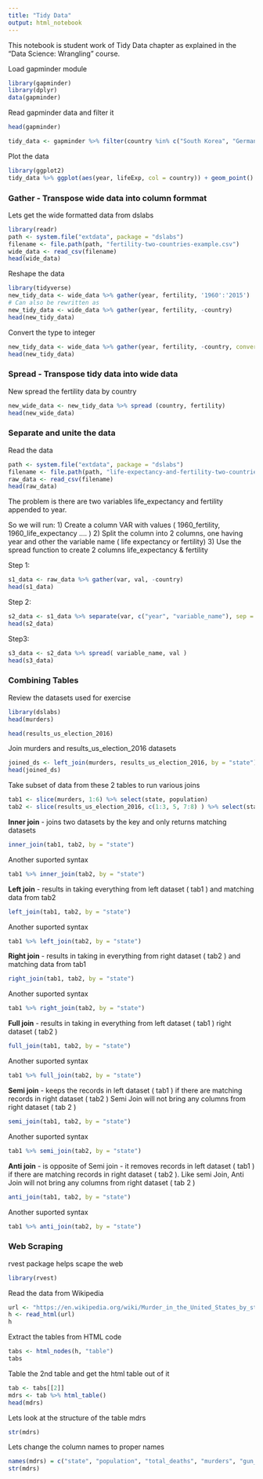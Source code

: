 ---
title: "Tidy Data"
output: html_notebook
---

This notebook is student work of Tidy Data chapter as explained in the "Data Science: Wrangling" course.


Load gapminder module

```{r}
library(gapminder)
library(dplyr)
data(gapminder)

```

Read gapminder data and filter it

```{r}
head(gapminder)
```

```{r}
tidy_data <- gapminder %>% filter(country %in% c("South Korea", "Germany", "India", "Singapore") ) %>% select(country, year, lifeExp)
```

Plot the data

```{r}
library(ggplot2)
tidy_data %>% ggplot(aes(year, lifeExp, col = country)) + geom_point()
```

<H3> Gather - Transpose wide data into column formmat </H3>

Lets get the wide formatted data from dslabs

```{r}
library(readr)
path <- system.file("extdata", package = "dslabs")
filename <- file.path(path, "fertility-two-countries-example.csv")
wide_data <- read_csv(filename)
head(wide_data)
```



Reshape the data

```{r}
library(tidyverse)
new_tidy_data <- wide_data %>% gather(year, fertility, '1960':'2015')
# Can also be rewritten as 
new_tidy_data <- wide_data %>% gather(year, fertility, -country)
head(new_tidy_data)
```

Convert the type to integer

```{r}
new_tidy_data <- wide_data %>% gather(year, fertility, -country, convert = TRUE)
head(new_tidy_data)
```

<H3> Spread - Transpose tidy data into wide data </H3>

New spread the fertility data by country

```{r}
new_wide_data <- new_tidy_data %>% spread (country, fertility)
head(new_wide_data)
```

<H3> Separate and unite the data</H3>

Read the data


```{r}
path <- system.file("extdata", package = "dslabs")
filename <- file.path(path, "life-expectancy-and-fertility-two-countries-example.csv")
raw_data <- read_csv(filename)
head(raw_data)
```

The problem is there are two variables life_expectancy and fertility appended to year.

So we will run: 
1) Create a column VAR with values ( 1960_fertility, 1960_life_expectancy .... )
2) Split the column into 2 columns, one having year and other the variable name ( life expectancy or fertility)
3) Use the spread function to create 2 columns life_expectancy & fertility

Step 1: 
```{r}
s1_data <- raw_data %>% gather(var, val, -country)
head(s1_data)
```

Step 2: 
```{r}
s2_data <- s1_data %>% separate(var, c("year", "variable_name"), sep = "_", extra = "merge" )
head(s2_data)
```

Step3: 
```{r}
s3_data <- s2_data %>% spread( variable_name, val )
head(s3_data)
```

<H3> Combining Tables </H3>

Review the datasets used for exercise

```{r}
library(dslabs)
head(murders)
```


```{r}
head(results_us_election_2016)
```


Join murders and results_us_election_2016 datasets 


```{r}
joined_ds <- left_join(murders, results_us_election_2016, by = "state") %>% select(state, abb, region, population, electoral_votes)
head(joined_ds)
```

Take subset of data from these 2 tables to run various joins

```{r}
tab1 <- slice(murders, 1:6) %>% select(state, population)
tab2 <- slice(results_us_election_2016, c(1:3, 5, 7:8) ) %>% select(state, electoral_votes)
```

<b>Inner join</b> - joins two datasets by the key and only returns matching datasets

```{r}
inner_join(tab1, tab2, by = "state")
```

Another suported syntax

```{r}
tab1 %>% inner_join(tab2, by = "state")
```


<b>Left join</b> - results in taking everything from left dataset ( tab1 ) and matching data from tab2

```{r}
left_join(tab1, tab2, by = "state")
```

Another suported syntax

```{r}
tab1 %>% left_join(tab2, by = "state")
```


<b>Right join</b> - results in taking in everything from right dataset ( tab2 ) and matching data from tab1

```{r}
right_join(tab1, tab2, by = "state")
```

Another suported syntax

```{r}
tab1 %>% right_join(tab2, by = "state")
```


<b>Full join</b> - results in taking in everything from left dataset ( tab1 ) right dataset ( tab2 )

```{r}
full_join(tab1, tab2, by = "state")
```

Another suported syntax

```{r}
tab1 %>% full_join(tab2, by = "state")
```


<b>Semi join</b> - keeps the records in left dataset ( tab1 ) if there are matching records in right dataset ( tab2 )
Semi Join will not bring any columns from right dataset ( tab 2 )

```{r}
semi_join(tab1, tab2, by = "state")
```

Another suported syntax

```{r}
tab1 %>% semi_join(tab2, by = "state")
```

<b>Anti join</b> - is opposite of Semi join - it removes records in left dataset ( tab1 ) if there are matching records in right dataset ( tab2 ).  Like semi Join, Anti Join will not bring any columns from right dataset ( tab 2 )

```{r}
anti_join(tab1, tab2, by = "state")
```

Another suported syntax

```{r}
tab1 %>% anti_join(tab2, by = "state")
```


<H3> Web Scraping </H3>

rvest package helps scape the web
```{r}
library(rvest)
```

Read the data from Wikipedia
```{r}
url <- "https://en.wikipedia.org/wiki/Murder_in_the_United_States_by_state"
h <- read_html(url)
h
```

Extract the tables from HTML code

```{r}
tabs <- html_nodes(h, "table")
tabs
```

Table the 2nd table and get the html table out of it

```{r}
tab <- tabs[[2]]
mdrs <- tab %>% html_table()
head(mdrs)
```

Lets look at the structure of the table mdrs

```{r}
str(mdrs)
```


Lets change the column names to proper names

```{r}
names(mdrs) = c("state", "population", "total_deaths", "murders", "gun_murders", "gun_ownership", "total_rate", "murder_rate", "gun_murder_rate")
str(mdrs)
```

